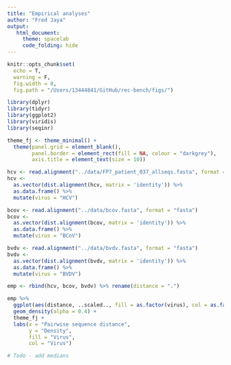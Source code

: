 ```yaml
---
title: "Empirical analyses"
author: "Fred Jaya"
output: 
   html_document:
     theme: spacelab
     code_folding: hide
---
```


```r
knitr::opts_chunk$set(
  echo = T,
  warning = F,
  fig.width = 8,
  fig.path = "/Users/13444841/GitHub/rec-bench/figs/")

library(dplyr)
library(tidyr)
library(ggplot2)
library(viridis)
library(seqinr)

theme_fj <- theme_minimal() +
  theme(panel.grid = element_blank(),
        panel.border = element_rect(fill = NA, colour = "darkgrey"),
        axis.title = element_text(size = 10))
```

```r
hcv <- read.alignment("../data/FP7_patient_037_allseqs.fasta", format = "fasta")
hcv <- 
  as.vector(dist.alignment(hcv, matrix = 'identity')) %>%
  as.data.frame() %>%
  mutate(virus = "HCV")

bcov <- read.alignment("../data/bcov.fasta", format = "fasta")
bcov <- 
  as.vector(dist.alignment(bcov, matrix = 'identity')) %>%
  as.data.frame() %>%
  mutate(virus = "BCoV")

bvdv <- read.alignment("../data/bvdv.fasta", format = "fasta")
bvdv <- 
  as.vector(dist.alignment(bvdv, matrix = 'identity')) %>%
  as.data.frame() %>%
  mutate(virus = "BVDV")

emp <- rbind(hcv, bcov, bvdv) %>% rename(distance = ".")
```

```r
emp %>%
  ggplot(aes(distance, ..scaled.., fill = as.factor(virus), col = as.factor(virus))) +
  geom_density(alpha = 0.4) + 
  theme_fj +
  labs(x = "Pairwise sequence distance",
       y = "Density",
       fill = "Virus",
       col = "Virus")

# Todo - add medians
```

